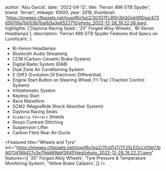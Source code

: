 
  author: 'Abu Garciá',
  date: '2022-04-12',
  title: 'Ferrari 488 GTB Spyder',
  brand: 'ferrari',
  mileage: 10000,
  year: 2018,
  thumbnail: 'https://images.ctfassets.net/ijuxqf6x1pz2/3G1O7FLR5h3bQGjqH9tDxa/473656119a7b003b7bafb5a3e6522710/photo_2022-12-28_19.22.06.jpeg',
  highlights: ['Daytona Racing Seats', '20” Forged Alloy Wheels', 'Bi-Xenon Headlamps'],
  description:
    'Ferrari 488 GTB Spyder Features And Specs on Luxoticars',
}


- Bi-Xenon Headlamps
- Bluetooth Audio Streaming
- CCM (Carbon-Ceramic Brake System)
- Digital Radio System (DAB)
- Dual Zone Air Conditioning System
- E-Diff3 (Evolution Of Electronic Differential)
- Engine Start Button on Steering Wheel, F1-Trac (Traction Control System)
- Infotelematic System
- Keyless Start
- Race Manettino
- SCM2 (MagneRide Shock Absorber System)
- Daytona Racing Seats
- `Scuderia Ferrari` Shields
- Rosso Contrast Stitching
- Suspension Lifter
- Carbon Fibre Rear Air-Ducts

<Featured
  title="Wheels and Tyre"
  src="https://images.ctfassets.net/ijuxqf6x1pz2/7lUdTxTjTF25LEOcLVObt7/b90734189427c0e79dd89bbf26451ded/photo_2022-12-28_19.22.21.jpeg"
  features={[
    '20” Forged Alloy Wheels',
    'Tyre Pressure & Temperature Monitoring System',
    'Yellow Brake Calipers',
  ]}
/>